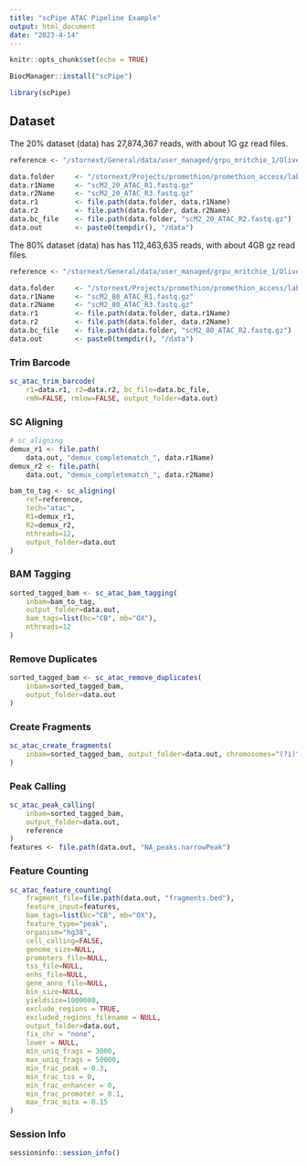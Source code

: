 ```yaml
---
title: "scPipe ATAC Pipeline Example"
output: html_document
date: "2023-4-14"
---
```


```r
knitr::opts_chunk$set(echo = TRUE)
```

```r
BiocManager::install("scPipe")

library(scPipe)
```

## Dataset
The 20% dataset (data) has 27,874,367 reads, with about 1G gz read files.
```r
reference <- "/stornext/General/data/user_managed/grpu_mritchie_1/Oliver/scPipeData/genomeGRCh38.fa"

data.folder     <- "/stornext/Projects/promethion/promethion_access/lab_ritchie/scM_multiome_1/short_term/scMixology_2_ATAC/outs/fastq_path/H5LGTAFX3/scMixology_20/"
data.r1Name     <- "scM2_20_ATAC_R1.fastq.gz"
data.r2Name     <- "scM2_20_ATAC_R3.fastq.gz"
data.r1         <- file.path(data.folder, data.r1Name)
data.r2         <- file.path(data.folder, data.r2Name)
data.bc_file    <- file.path(data.folder, "scM2_20_ATAC_R2.fastq.gz")
data.out        <- paste0(tempdir(), "/data")
```
The 80% dataset (data) has has 112,463,635 reads, with about 4GB gz read files.
```r
reference <- "/stornext/General/data/user_managed/grpu_mritchie_1/Oliver/scPipeData/genomeGRCh38.fa"

data.folder     <- "/stornext/Projects/promethion/promethion_access/lab_ritchie/scM_multiome_1/short_term/scMixology_2_ATAC/outs/fastq_path/H5LGTAFX3/scMixology_80/"
data.r1Name     <- "scM2_80_ATAC_R1.fastq.gz"
data.r2Name     <- "scM2_80_ATAC_R3.fastq.gz"
data.r1         <- file.path(data.folder, data.r1Name)
data.r2         <- file.path(data.folder, data.r2Name)
data.bc_file    <- file.path(data.folder, "scM2_80_ATAC_R2.fastq.gz")
data.out        <- paste0(tempdir(), "/data")
```

### Trim Barcode
```r
sc_atac_trim_barcode(
	r1=data.r1, r2=data.r2, bc_file=data.bc_file,
	rmN=FALSE, rmlow=FALSE, output_folder=data.out)
```

### SC Aligning
```r
# sc_aligning
demux_r1 <- file.path(
	data.out, "demux_completematch_", data.r1Name)
demux_r2 <- file.path(
	data.out, "demux_completematch_", data.r2Name)

bam_to_tag <- sc_aligning(
	ref=reference, 
	tech="atac",
	R1=demux_r1,
	R2=demux_r2,
	nthreads=12,
	output_folder=data.out
)
```

### BAM Tagging
```r
sorted_tagged_bam <- sc_atac_bam_tagging(
 	inbam=bam_to_tag,
 	output_folder=data.out,
 	bam_tags=list(bc="CB", mb="OX"),
 	nthreads=12
)
```

### Remove Duplicates
```r
sorted_tagged_bam <- sc_atac_remove_duplicates(
	inbam=sorted_tagged_bam,
	output_folder=data.out
)
```

### Create Fragments
```r
sc_atac_create_fragments(
	inbam=sorted_tagged_bam, output_folder=data.out, chromosomes="(?i)^N"
)
```

### Peak Calling
```r
sc_atac_peak_calling(
	inbam=sorted_tagged_bam,
	output_folder=data.out,
	reference
)
features <- file.path(data.out, "NA_peaks.narrowPeak")
```

### Feature Counting
```r
sc_atac_feature_counting(
	fragment_file=file.path(data.out, "fragments.bed"),
	feature_input=features,
	bam_tags=list(bc="CB", mb="OX"),
	feature_type="peak",
	organism="hg38",
	cell_calling=FALSE,
	genome_size=NULL,
	promoters_file=NULL,
	tss_file=NULL,
	enhs_file=NULL,
	gene_anno_file=NULL,
	bin_size=NULL,
	yieldsize=1000000,
	exclude_regions = TRUE,
	excluded_regions_filename = NULL,
	output_folder=data.out,
	fix_chr = "none",
	lower = NULL,
	min_uniq_frags = 3000,
	max_uniq_frags = 50000,
	min_frac_peak = 0.3,
	min_frac_tss = 0,
	min_frac_enhancer = 0,
	min_frac_promoter = 0.1,
	max_frac_mito = 0.15
)
```

### Session Info
```r
sessioninfo::session_info()
```
